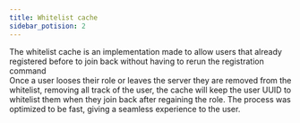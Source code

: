 ```yaml
---
title: Whitelist cache
sidebar_potision: 2
---
```


The whitelist cache is an implementation made to allow users that already registered before to
join back without having to rerun the registration command<br/>
Once a user looses their role or leaves the server they are removed from the whitelist,
removing all track of the user, the cache will keep the user UUID to whitelist them
when they join back after regaining the role. The process was optimized to be fast,
giving a seamless experience to the user.